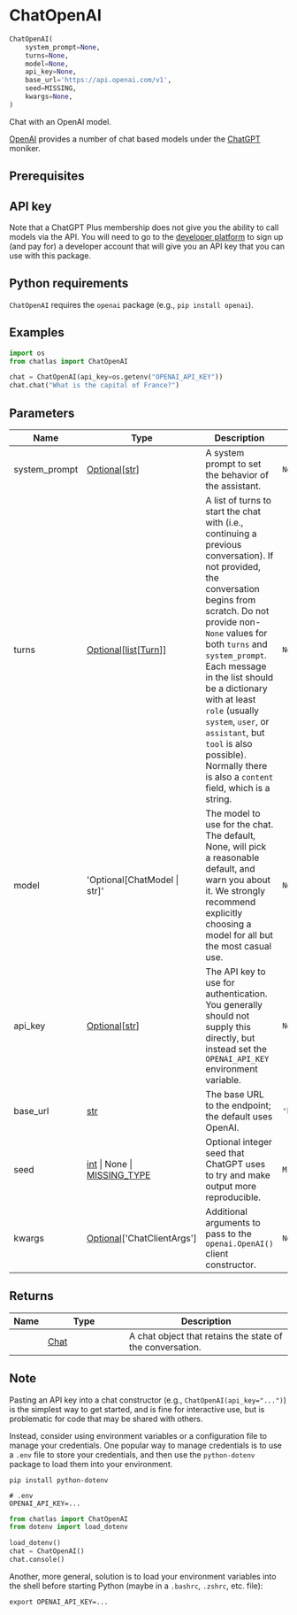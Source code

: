 # ChatOpenAI { #chatlas.ChatOpenAI }

```python
ChatOpenAI(
    system_prompt=None,
    turns=None,
    model=None,
    api_key=None,
    base_url='https://api.openai.com/v1',
    seed=MISSING,
    kwargs=None,
)
```

Chat with an OpenAI model.

[OpenAI](https://openai.com/) provides a number of chat based models under
the [ChatGPT](https://chatgpt.com) moniker.

## Prerequisites {.doc-section .doc-section-prerequisites}


::: {.callout-note}
## API key

Note that a ChatGPT Plus membership does not give you the ability to call
models via the API. You will need to go to the [developer
platform](https://platform.openai.com) to sign up (and pay for) a developer
account that will give you an API key that you can use with this package.
:::

::: {.callout-note}
## Python requirements

`ChatOpenAI` requires the `openai` package (e.g., `pip install openai`).
:::

## Examples {.doc-section .doc-section-examples}

```python
import os
from chatlas import ChatOpenAI

chat = ChatOpenAI(api_key=os.getenv("OPENAI_API_KEY"))
chat.chat("What is the capital of France?")
```

## Parameters {.doc-section .doc-section-parameters}

| Name          | Type                                                                            | Description                                                                                                                                                                                                                                                                                                                                                                                                                 | Default                       |
|---------------|---------------------------------------------------------------------------------|-----------------------------------------------------------------------------------------------------------------------------------------------------------------------------------------------------------------------------------------------------------------------------------------------------------------------------------------------------------------------------------------------------------------------------|-------------------------------|
| system_prompt | [Optional](`typing.Optional`)\[[str](`str`)\]                                   | A system prompt to set the behavior of the assistant.                                                                                                                                                                                                                                                                                                                                                                       | `None`                        |
| turns         | [Optional](`typing.Optional`)\[[list](`list`)\[[Turn](`chatlas._turn.Turn`)\]\] | A list of turns to start the chat with (i.e., continuing a previous conversation). If not provided, the conversation begins from scratch. Do not provide non-`None` values for both `turns` and `system_prompt`. Each message in the list should be a dictionary with at least `role` (usually `system`, `user`, or `assistant`, but `tool` is also possible). Normally there is also a `content` field, which is a string. | `None`                        |
| model         | \'Optional\[ChatModel \| str\]\'                                                | The model to use for the chat. The default, None, will pick a reasonable default, and warn you about it. We strongly recommend explicitly choosing a model for all but the most casual use.                                                                                                                                                                                                                                 | `None`                        |
| api_key       | [Optional](`typing.Optional`)\[[str](`str`)\]                                   | The API key to use for authentication. You generally should not supply this directly, but instead set the `OPENAI_API_KEY` environment variable.                                                                                                                                                                                                                                                                            | `None`                        |
| base_url      | [str](`str`)                                                                    | The base URL to the endpoint; the default uses OpenAI.                                                                                                                                                                                                                                                                                                                                                                      | `'https://api.openai.com/v1'` |
| seed          | [int](`int`) \| None \| [MISSING_TYPE](`chatlas._utils.MISSING_TYPE`)           | Optional integer seed that ChatGPT uses to try and make output more reproducible.                                                                                                                                                                                                                                                                                                                                           | `MISSING`                     |
| kwargs        | [Optional](`typing.Optional`)\[\'ChatClientArgs\'\]                             | Additional arguments to pass to the `openai.OpenAI()` client constructor.                                                                                                                                                                                                                                                                                                                                                   | `None`                        |

## Returns {.doc-section .doc-section-returns}

| Name   | Type                         | Description                                               |
|--------|------------------------------|-----------------------------------------------------------|
|        | [Chat](`chatlas._chat.Chat`) | A chat object that retains the state of the conversation. |

## Note {.doc-section .doc-section-note}

Pasting an API key into a chat constructor (e.g., `ChatOpenAI(api_key="...")`)
is the simplest way to get started, and is fine for interactive use, but is
problematic for code that may be shared with others.

Instead, consider using environment variables or a configuration file to manage
your credentials. One popular way to manage credentials is to use a `.env` file
to store your credentials, and then use the `python-dotenv` package to load them
into your environment.

```shell
pip install python-dotenv
```

```shell
# .env
OPENAI_API_KEY=...
```

```python
from chatlas import ChatOpenAI
from dotenv import load_dotenv

load_dotenv()
chat = ChatOpenAI()
chat.console()
```

Another, more general, solution is to load your environment variables into the shell
before starting Python (maybe in a `.bashrc`, `.zshrc`, etc. file):

```shell
export OPENAI_API_KEY=...
```